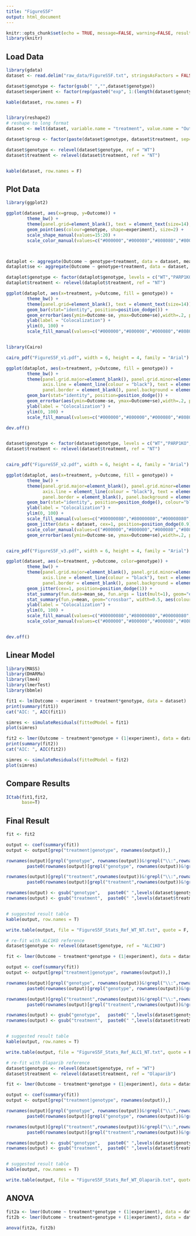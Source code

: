 ```yaml
---
title: "FigureS5F"
output: html_document
---
```



<style>
pre {
  overflow-x: auto;
}
pre code {
  word-wrap: normal;
  white-space: pre;
}
.table{
  width:auto;
  font-size: 10px;
}
</style>

```r
knitr::opts_chunk$set(echo = TRUE, message=FALSE, warning=FALSE, results=TRUE, fig.align='center', fig.height=5, fig.width=8)
library(knitr)
```


## Load Data


```r
library(gdata)
dataset <- read.delim("raw_data/FigureS5F.txt", stringsAsFactors = FALSE)

dataset$genotype <- factor(gsub(" ","",dataset$genotype))
dataset$experiment <- factor(rep(paste0("exp", 1:(length(dataset$genotype)/length(levels(dataset$genotype)))), each= length(levels(dataset$genotype))))

kable(dataset, row.names = F)


library(reshape2)
# reshape to long format
dataset <- melt(dataset, variable.name = "treatment", value.name = "Outcome")

dataset$group <- factor(paste(dataset$genotype, dataset$treatment, sep="+"))

dataset$genotype <- relevel(dataset$genotype, ref = "WT")
dataset$treatment <- relevel(dataset$treatment, ref = "NT")


kable(dataset, row.names = F)
```


## Plot Data


```r
library(ggplot2)

ggplot(dataset, aes(x=group, y=Outcome)) + 
        theme_bw() +
        theme(panel.grid=element_blank(), text = element_text(size=14), axis.text.x = element_text(angle = 90, hjust = 1)) +
        geom_point(aes(colour=genotype, shape=experiment), size=2) +        
        scale_shape_manual(values=15:20) +
        scale_color_manual(values=c("#000000","#000080","#808080","#800000"))



dataplot <- aggregate(Outcome ~ genotype+treatment, data = dataset, mean)
dataplot$se <- aggregate(Outcome ~ genotype+treatment, data = dataset, FUN = function(x){ sd(x)/sqrt(length(x))})$Outcome

dataplot$genotype <- factor(dataplot$genotype, levels = c("WT","PARP1KO","ALC1KO","ALC1KOPARP1KO"))
dataplot$treatment <- relevel(dataplot$treatment, ref = "NT")

ggplot(dataplot, aes(x=treatment, y=Outcome, fill = genotype)) + 
        theme_bw() +
        theme(panel.grid=element_blank(), text = element_text(size=14)) +
        geom_bar(stat="identity", position=position_dodge()) +
        geom_errorbar(aes(ymin=Outcome-se, ymax=Outcome+se),width=.2, position=position_dodge(.9)) +
        ylab(label = "Colocalization") +
        ylim(0, 100) +
        scale_fill_manual(values=c("#000000","#800000","#000080","#808080"))


library(Cairo)

cairo_pdf("FigureS5F_v1.pdf", width = 6, height = 4, family = "Arial")

ggplot(dataplot, aes(x=treatment, y=Outcome, fill = genotype)) + 
        theme_bw() +
        theme(panel.grid.major=element_blank(), panel.grid.minor=element_blank(), 
              axis.line = element_line(colour = "black"), text = element_text(size=14),
              panel.border = element_blank(), panel.background = element_blank()) +
        geom_bar(stat="identity", position=position_dodge()) +
        geom_errorbar(aes(ymin=Outcome-se, ymax=Outcome+se),width=.2, position=position_dodge(.9)) +
        ylab(label = "Colocalization") +
        ylim(0, 100) +
        scale_fill_manual(values=c("#000000","#800000","#000080","#808080"))

dev.off()


dataset$genotype <- factor(dataset$genotype, levels = c("WT","PARP1KO","ALC1KO","ALC1KOPARP1KO"))
dataset$treatment <- relevel(dataset$treatment, ref = "NT")


cairo_pdf("FigureS5F_v2.pdf", width = 6, height = 4, family = "Arial")

ggplot(dataplot, aes(x=treatment, y=Outcome, fill = genotype)) + 
        theme_bw() +
        theme(panel.grid.major=element_blank(), panel.grid.minor=element_blank(), 
              axis.line = element_line(colour = "black"), text = element_text(size=14),
              panel.border = element_blank(), panel.background = element_blank()) +
        geom_bar(stat="identity", position=position_dodge(), colour="black") +
        ylab(label = "Colocalization") +
        ylim(0, 100) +
        scale_fill_manual(values=c("#00000080","#80000080","#00008080","#80808080")) +
        geom_jitter(data = dataset, cex=1, position=position_dodge(0.9),  aes(colour=genotype)) +
        scale_color_manual(values=c("#000000","#800000","#000080","#808080")) +
        geom_errorbar(aes(ymin=Outcome-se, ymax=Outcome+se),width=.2, position=position_dodge(.9)) 


cairo_pdf("FigureS5F_v3.pdf", width = 6, height = 4, family = "Arial")

ggplot(dataset, aes(x=treatment, y=Outcome, color=genotype)) +
        theme_bw() +
        theme(panel.grid.major=element_blank(), panel.grid.minor=element_blank(), 
              axis.line = element_line(colour = "black"), text = element_text(size=14),
              panel.border = element_blank(), panel.background = element_blank()) +
        geom_jitter(cex=1, position=position_dodge(1)) +
        stat_summary(fun.data=mean_se, fun.args = list(mult=1), geom="errorbar", width=0.25, aes(colour=genotype), position=position_dodge(1)) +
        stat_summary(fun.y=mean, geom="crossbar", width=0.5, aes(colour=genotype), position=position_dodge(1)) +
        ylab(label = "Colocalization") +
        ylim(0, 100) +
        scale_fill_manual(values=c("#00000080","#80000080","#00008080","#80808080")) +
        scale_color_manual(values=c("#000000","#800000","#000080","#808080"))


dev.off()

```



## Linear Model


```r
library(MASS)
library(DHARMa)
library(lme4)
library(lmerTest)
library(bbmle)
```


```r
fit1 <- lm(Outcome ~ experiment + treatment*genotype, data = dataset)
print(summary(fit1))
cat("AIC: ", AIC(fit1))

simres <- simulateResiduals(fittedModel = fit1)
plot(simres)
```

```r
fit2 <- lmer(Outcome ~ treatment*genotype + (1|experiment), data = dataset)
print(summary(fit2))
cat("AIC: ", AIC(fit2))

simres <- simulateResiduals(fittedModel = fit2)
plot(simres)
```


## Compare Results


```r
ICtab(fit1,fit2,
      base=T)
```

## Final Result

```r
fit <- fit2

output <- coef(summary(fit))
output <- output[grep("treatment|genotype", rownames(output)),]

rownames(output)[grepl("genotype", rownames(output))&!grepl("\\:",rownames(output))] <- 
        paste0(rownames(output)[grepl("genotype", rownames(output))&!grepl("\\:",rownames(output))], " in ", levels(dataset$treatment)[1])

rownames(output)[grepl("treatment",rownames(output))&!grepl("\\:",rownames(output))] <- 
        paste0(rownames(output)[grepl("treatment",rownames(output))&!grepl("\\:",rownames(output))], " in ", levels(dataset$genotype)[1])

rownames(output) <- gsub("genotype",   paste0(" ",levels(dataset$genotype)[1], " vs. "), rownames(output))
rownames(output) <- gsub("treatment",  paste0(" ",levels(dataset$treatment)[1], " vs. "), rownames(output))


# suggested result table
kable(output, row.names = T)

write.table(output, file = "FigureS5F_Stats_Ref_WT_NT.txt", quote = F, sep = "\t", row.names = T, col.names = NA)
```

```r
# re-fit with ALC1KO reference
dataset$genotype <- relevel(dataset$genotype, ref = "ALC1KO")

fit <- lmer(Outcome ~ treatment*genotype + (1|experiment), data = dataset)

output <- coef(summary(fit))
output <- output[grep("treatment|genotype", rownames(output)),]

rownames(output)[grepl("genotype", rownames(output))&!grepl("\\:",rownames(output))] <- 
        paste0(rownames(output)[grepl("genotype", rownames(output))&!grepl("\\:",rownames(output))], " in ", levels(dataset$treatment)[1])

rownames(output)[grepl("treatment",rownames(output))&!grepl("\\:",rownames(output))] <- 
        paste0(rownames(output)[grepl("treatment",rownames(output))&!grepl("\\:",rownames(output))], " in ", levels(dataset$genotype)[1])

rownames(output) <- gsub("genotype",   paste0(" ",levels(dataset$genotype)[1], " vs. "), rownames(output))
rownames(output) <- gsub("treatment",  paste0(" ",levels(dataset$treatment)[1], " vs. "), rownames(output))


# suggested result table
kable(output, row.names = T)

write.table(output, file = "FigureS5F_Stats_Ref_ALC1_NT.txt", quote = F, sep = "\t", row.names = T, col.names = NA)
```


```r
# re-fit with Olaparib reference
dataset$genotype <- relevel(dataset$genotype, ref = "WT")
dataset$treatment <- relevel(dataset$treatment, ref = "Olaparib")

fit <- lmer(Outcome ~ treatment*genotype + (1|experiment), data = dataset)

output <- coef(summary(fit))
output <- output[grep("treatment|genotype", rownames(output)),]

rownames(output)[grepl("genotype", rownames(output))&!grepl("\\:",rownames(output))] <- 
        paste0(rownames(output)[grepl("genotype", rownames(output))&!grepl("\\:",rownames(output))], " in ", levels(dataset$treatment)[1])

rownames(output)[grepl("treatment",rownames(output))&!grepl("\\:",rownames(output))] <- 
        paste0(rownames(output)[grepl("treatment",rownames(output))&!grepl("\\:",rownames(output))], " in ", levels(dataset$genotype)[1])

rownames(output) <- gsub("genotype",   paste0(" ",levels(dataset$genotype)[1], " vs. "), rownames(output))
rownames(output) <- gsub("treatment",  paste0(" ",levels(dataset$treatment)[1], " vs. "), rownames(output))


# suggested result table
kable(output, row.names = T)

write.table(output, file = "FigureS5F_Stats_Ref_WT_Olaparib.txt", quote = F, sep = "\t", row.names = T, col.names = NA)
```



## ANOVA


```r
fit2a <- lmer(Outcome ~ treatment*genotype + (1|experiment), data = dataset)
fit2b <- lmer(Outcome ~ treatment+genotype + (1|experiment), data = dataset)

anova(fit2a, fit2b)

```

